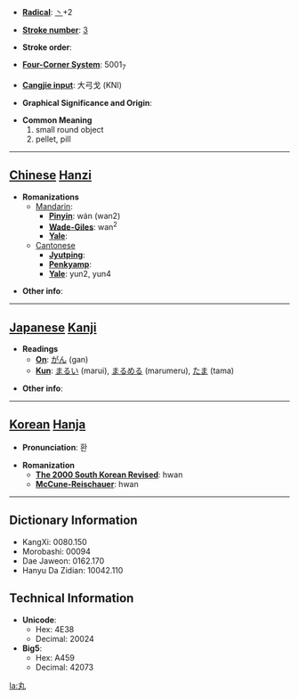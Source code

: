 * '''[[Wiktionary:Chinese radical index| Radical]]''': [[Wiktionary:Chinese radical index 丶|丶]]+2

* '''[[Wiktionary:Chinese total strokes index|Stroke number]]''': [[Wiktionary:Chinese total strokes index 3|3]]

* '''Stroke order''': 

* '''[[Wiktionary:Chinese four corner index|Four-Corner System]]''': 5001<sub>7</sub>

* '''[[Wiktionary:Chinese Cangjie index|Cangjie input]]''': 大弓戈 (KNI)

* '''Graphical Significance and Origin''': 

* '''Common Meaning'''
*#small round object
*# pellet, pill


----

== [[Chinese]] [[Hanzi]] ==

* '''Romanizations'''
** [[Mandarin]]:
*** '''[[Pinyin]]''': wán (wan2)
*** '''[[Wade-Giles]]''': wan<sup>2</sup>
*** '''[[Yale]]''': 
**[[Cantonese]]
***'''[[Jyutping]]''':
***'''[[Penkyamp]]''': 
***'''[[Yale]]''': yun2, yun4

* '''Other info''': 

----

== [[Japanese]] [[Kanji]] ==

* '''Readings'''
** '''[[On]]''': [[がん]] (gan)
** '''[[Kun]]''': [[まるい]] (marui), [[まるめる]] (marumeru), [[たま]] (tama)

* '''Other info''':  

----

== [[Korean]] [[Hanja]] ==

* '''Pronunciation''': 환

* '''Romanization'''
** '''[[The 2000 South Korean Revised Romanization|The 2000 South Korean Revised]]''': hwan
** '''[[McCune-Reischauer]]''': hwan

----

== Dictionary Information ==

* KangXi: 0080.150
* Morobashi: 00094
* Dae Jaweon: 0162.170
* Hanyu Da Zidian: 10042.110

== Technical Information ==

* '''Unicode''':
** Hex: 4E38
** Decimal: 20024
* '''Big5''':
** Hex: A459
** Decimal: 42073

[[la:丸]]